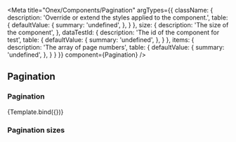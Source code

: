 

<Meta
    title="Onex/Components/Pagination"
    argTypes={{
        className: {
            description: 'Override or extend the styles applied to the component.',
            table: {
                defaultValue: {
                    summary: 'undefined',
                },
            }
        },
        size: {
            description: 'The size of the component',
        },
        dataTestId: {
            description: 'The id of the component for test',
            table: {
                defaultValue: {
                    summary: 'undefined',
                },
            }
        },
        items: {
          description: 'The array of page numbers',
          table: {
              defaultValue: {
                  summary: 'undefined',
              },
          }
        }
    }}
    component={Pagination}
/>


## Pagination

### Pagination
<Canvas>
    <Story
        name="Demo"
        args={{
            size: 'lg',
            className: 'pagination',
            dataTestId: 'pagination',
            items: [1, 2, 3, 4, 5, 6],
        }}>
        {Template.bind({})}
    </Story>
</Canvas>

<ArgsTable story="Demo" />

### Pagination sizes

<Canvas>
    <Story id='onex-components-pagination--small' />
    <Story id='onex-components-pagination--large' />
</Canvas>
